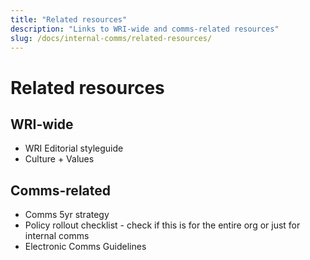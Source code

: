 ```yaml
---
title: "Related resources"
description: "Links to WRI-wide and comms-related resources"
slug: /docs/internal-comms/related-resources/
---
```


# Related resources

## WRI-wide

- WRI Editorial styleguide
- Culture + Values

## Comms-related

- Comms 5yr strategy
- Policy rollout checklist - check if this is for the entire org or just for internal comms
- Electronic Comms Guidelines
